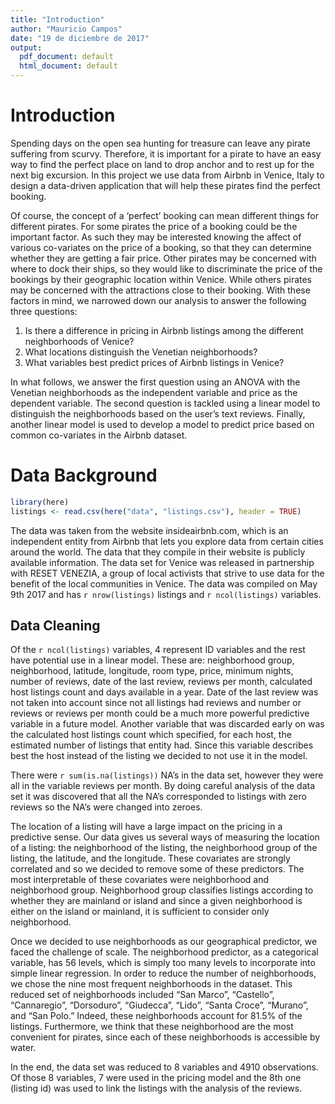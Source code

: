 ```yaml
---
title: "Introduction"
author: "Mauricio Campos"
date: "19 de diciembre de 2017"
output:
  pdf_document: default
  html_document: default
---
```


# Introduction

Spending days on the open sea hunting for treasure can leave any pirate suffering from scurvy. Therefore, it is important for a pirate to have an easy way to find the perfect place on land to drop anchor and to rest up for the next big excursion. In this project we use data from Airbnb in Venice, Italy to design a data-driven application that will help these pirates find the perfect booking.

Of course, the concept of a 'perfect' booking can mean different things for different pirates. For some pirates the price of a booking could be the important factor. As such they may be interested knowing the affect of various co-variates on the price of a booking, so that they can determine whether they are getting a fair price. Other pirates may be concerned with where to dock their ships, so they would like to discriminate the price of the bookings by their geographic location within Venice. While others pirates may be concerned with the attractions close to their booking. With these factors in mind, we narrowed down our analysis to answer the following three questions:

1. Is there a difference in pricing in Airbnb listings among the different neighborhoods of Venice?
2. What locations distinguish the Venetian neighborhoods?
3. What variables best predict prices of Airbnb listings in Venice?

In what follows, we answer the first question using an ANOVA with the Venetian neighborhoods as the independent variable and price as the dependent variable. The second question is tackled using a linear model to distinguish the neighborhoods based on the user's text reviews. Finally, another linear model is used to develop a model to predict price based on common co-variates in the Airbnb dataset.

# Data Background


```r
library(here)
listings <- read.csv(here("data", "listings.csv"), header = TRUE)
```


The data was taken from the website insideairbnb.com, which is an independent entity from Airbnb that lets you explore data from certain cities around the world. The data that they compile in their website is publicly available information. The data set for Venice was released in partnership with RESET VENEZIA, a group of local activists that strive to use data for the benefit of the local communities in Venice. The data was compiled on May 9th 2017 and has `r nrow(listings)` listings and `r ncol(listings)` variables. 

## Data Cleaning

Of the `r ncol(listings)` variables, 4 represent ID variables and the rest have potential use in a linear model. These are: neighborhood group, neighborhood, latitude, longitude, room type, price, minimum nights, number of reviews, date of the last review, reviews per month, calculated host listings count and days available in a year. Date of the last review was not taken into account since not all listings had reviews and number or reviews or reviews per month could be a much more powerful predictive variable in a future model. Another variable that was discarded early on was the calculated host listings count which specified, for each host, the estimated number of listings that entity had. Since this variable describes best the host instead of the listing we decided to not use it in the model. 

There were `r sum(is.na(listings))` NA's in the data set, however they were all in the variable reviews per month. By doing careful analysis of the data set it was discovered that all the NA's corresponded to listings with zero reviews so the NA's were changed into zeroes. 

The location of a listing will have a large impact on the pricing in a predictive sense. Our data gives us several ways of measuring the location of a listing: the neighborhood of the listing, the neighborhood group of the listing, the latitude, and the longitude. These covariates are strongly correlated and so we decided to remove some of these predictors. The most interpretable of these covariates were neighborhood and neighborhood group. Neighborhood group classifies listings according to whether they are mainland or island and since a given neighborhood is either on the island or mainland, it is sufficient to consider only neighborhood. 

Once we decided to use neighborhoods as our geographical predictor, we faced the challenge of scale. The neighborhood predictor, as a categorical variable, has 56 levels, which is simply too many levels to incorporate into simple linear regression. In order to reduce the number of neighborhoods, we chose the nine most frequent neighborhoods in the dataset. This reduced set of neighborhoods included "San Marco", "Castello", "Cannaregio", "Dorsoduro", "Giudecca", "Lido", "Santa Croce", "Murano", and "San Polo." Indeed, these neighborhoods account for 81.5% of the listings. Furthermore, we think that these neighborhood are the most convenient for pirates, since each of these neighborhoods is accessible by water. 

In the end, the data set was reduced to 8 variables and 4910 observations. Of those 8 variables, 7 were used in the pricing model and the 8th one (listing id) was used to link the listings with the analysis of the reviews. 
